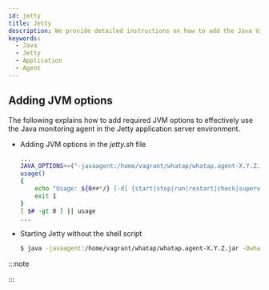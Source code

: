 ```yaml
---
id: jetty
title: Jetty
description: We provide detailed instructions on how to add the Java Virtual Machine (JVM) option to integrate the WhaTap monitoring solution into the Jetty applications. Through this document, you can learn step by step how to apply the required JVM settings to monitor the performance and availability for Jetty applications after installing the Java agent. It includes the configuration of required JVM options during agent installation, optimal configuration for smooth integration with Jetty, and histogram query methods.
keywords:
  - Java
  - Jetty
  - Application
  - Agent
---
```


## Adding JVM options

The following explains how to add required JVM options to effectively use the Java monitoring agent in the Jetty application server environment.

- Adding JVM options in the _jetty.sh_ file

  ```bash title='$JETTY_HOME/bin/jetty.sh' {2} showLineNumbers
  ...
  JAVA_OPTIONS+=("-javaagent:/home/vagrant/whatap/whatap.agent-X.Y.Z.jar -Dwhatap.port=8080")
  usage()
  {
      echo "Usage: ${0##*/} [-d] {start|stop|run|restart|check|supervise} [ CONFIGS ... ] "
      exit 1
  }
  [ $# -gt 0 ] || usage
  ...
  ```

- Starting Jetty without the shell script

  ```bash
  $ java -javaagent:/home/vagrant/whatap/whatap.agent-X.Y.Z.jar -Dwhatap.port=8080 -jar start.jar &
  ```

:::note


<Java17 />

:::


<Setheapmemory />


<Nextstep />
